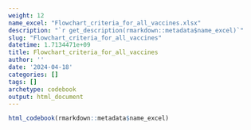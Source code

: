 ```yaml
---
weight: 12
name_excel: "Flowchart_criteria_for_all_vaccines.xlsx"
description: "`r get_description(rmarkdown::metadata$name_excel)`"
slug: "Flowchart_criteria_for_all_vaccines"
datetime: 1.7134471e+09
title: Flowchart_criteria_for_all_vaccines
author: ''
date: '2024-04-18'
categories: []
tags: []
archetype: codebook
output: html_document
---
```


```r
html_codebook(rmarkdown::metadata$name_excel)
```
